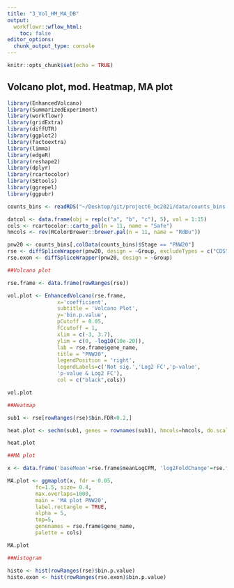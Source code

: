 ```yaml
---
title: "3_Vol_HM_MA_DB"
output:
  workflowr::wflow_html:
    toc: false
editor_options:
  chunk_output_type: console
---
```


```r
knitr::opts_chunk$set(echo = TRUE)
```

## Volcano plot, mod. Heatmap, MA plot

```r

library(EnhancedVolcano)
library(SummarizedExperiment)
library(workflowr)
library(gridExtra)
library(diffUTR)
library(ggplot2)
library(factoextra)
library(limma)
library(edgeR)
library(reshape2)
library(dplyr)
library(rcartocolor)
library(SEtools)
library(ggrepel)
library(ggpubr)

counts_bins <- readRDS("~/Desktop/git/project6_bc2021/data/counts_bins.rds")

datcol <- data.frame(obj = rep(c("a", "b", "c"), 5), val = 1:15)
cols <- rcartocolor::carto_pal(n = 11, name = "Safe")
hmcols <- rev(RColorBrewer::brewer.pal(n = 11, name = "RdBu"))

pnw20 <- counts_bins[,colData(counts_bins)$Stage == "PNW20"]
rse <- diffSpliceWrapper(pnw20, design = ~Group, excludeTypes = c("CDS","non-coding"))
rse.exon <- diffSpliceWrapper(pnw20, design = ~Group)

##Volcano plot

rse.frame <- data.frame(rowRanges(rse))

vol.plot <- EnhancedVolcano(rse.frame, 
                x='coefficient',
                subtitle = 'Volcano Plot',
                y='bin.p.value',
                pCutoff = 0.05,
                FCcutoff = 1,
                xlim = c(-3, 3.7),
                ylim = c(0, -log10(10e-20)),
                lab = rse.frame$gene_name,
                title = "PNW20",
                legendPosition = 'right',
                legendLabels=c('Not sig.','Log2 FC','p-value',
                'p-value & Log2 FC'),
                col = c("black",cols))

vol.plot

##Heatmap

sub1 <- rse[rowRanges(rse)$bin.FDR<0.2,]

heat.plot <- sechm(sub1, genes = rownames(sub1), hmcols=hmcols, do.scale = TRUE, gaps_at = "Group", show_rownames = FALSE)

heat.plot

##MA plot

x <- data.frame('baseMean'=rse.frame$meanLogCPM, 'log2FoldChange'=rse.frame$coefficient, 'padj'=rse.frame$bin.FDR)

MA.plot <- ggmaplot(x, fdr = 0.05, 
         fc=1.5, size= 0.4,
         max.overlaps=1000,
         main = 'MA plot PNW20',
         label.rectangle = TRUE,
         alpha = 5,
         top=5,
         genenames = rse.frame$gene_name, 
         palette = cols)

MA.plot

##Histogram

histo <- hist(rowRanges(rse)$bin.p.value)
histo.exon <- hist(rowRanges(rse.exon)$bin.p.value)


```
